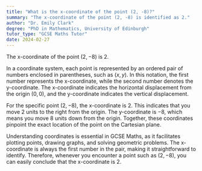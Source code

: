 ```yaml
---
title: "What is the x-coordinate of the point (2, -8)?"
summary: "The x-coordinate of the point (2, -8) is identified as 2."
author: "Dr. Emily Clark"
degree: "PhD in Mathematics, University of Edinburgh"
tutor_type: "GCSE Maths Tutor"
date: 2024-02-27
---
```


The x-coordinate of the point $(2, -8)$ is $2$.

In a coordinate system, each point is represented by an ordered pair of numbers enclosed in parentheses, such as $(x, y)$. In this notation, the first number represents the x-coordinate, while the second number denotes the y-coordinate. The x-coordinate indicates the horizontal displacement from the origin $(0, 0)$, and the y-coordinate indicates the vertical displacement.

For the specific point $(2, -8)$, the x-coordinate is $2$. This indicates that you move $2$ units to the right from the origin. The y-coordinate is $-8$, which means you move $8$ units down from the origin. Together, these coordinates pinpoint the exact location of the point on the Cartesian plane.

Understanding coordinates is essential in GCSE Maths, as it facilitates plotting points, drawing graphs, and solving geometric problems. The x-coordinate is always the first number in the pair, making it straightforward to identify. Therefore, whenever you encounter a point such as $(2, -8)$, you can easily conclude that the x-coordinate is $2$.
    